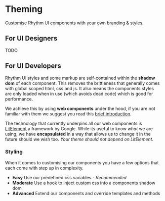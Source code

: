 # Theming

Customise Rhythm UI components with your own branding & styles.

## For UI Designers

TODO

## For UI Developers

Rhythm UI styles and some markup are self-contained within the **shadow dom** of each component. This removes the brittleness that 
generally comes with global scoped html, css and js. It also means the components styles are only loaded when in use (which avoids dead code) 
which is good for performance.

We achieve this by using **web components** under the hood, if you are not familiar with them we suggest you read this [brief introduction](https://www.webcomponents.org/introduction).

The technology that currently underpins all our web components is [LitElement](https://lit-element.polymer-project.org/guide) a framework by Google. While its useful to 
know *what* we are using, we have **encapsulated** in a way that allows us to change it in the future should we wish too. *Your theme should not depend on LitElement.*

### Styling

When it comes to customising our components you have a few options that each come with step up in complexity.

- **Easy** Use our predefined css variables - *Recommended*
- **Moderate** Use a hook to inject custom css into a components shadow dom
- **Advanced** Extend our components and override templates and methods



